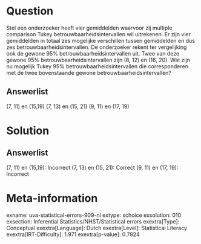 Question
========

Stel een onderzoeker heeft vier gemiddelden waarvoor zij multiple
comparison Tukey betrouwbaarheidsintervallen wil uitrekenen. Er zijn
vier gemiddelden in totaal zes mogelijke verschillen tussen gemiddelden
en dus zes betrouwbaarheidsintervallen. De onderzoeker rekent ter
vergelijking ook de gewone 95% betrouwbaarheidsintervallen uit. Twee van
deze gewone 95% betrouwbaarheidsintervallen zijn (8, 12) en (16, 20).
Wat zijn nu mogelijk Tukey 95% betrouwbaarheidsintervallen die
corresponderen met de twee bovenstaande gewone
betrouwbaarheidsintervallen?

Answerlist
----------

(7, 11) en (15,19)
(7, 13) en (15, 21)
(9, 11) en (17, 19)

Solution
========

Answerlist
----------

(7, 11) en (15,19): Incorrect
(7, 13) en (15, 21): Correct
(9, 11) en (17, 19): Incorrect

Meta-information
================
exname: uva-statistical-errors-909-nl
extype: schoice
exsolution: 010
exsection: Inferential Statistics/NHST/Statistical errors
exextra[Type]: Conceptual
exextra[Language]: Dutch
exextra[Level]: Statistical Literacy
exextra[IRT-Difficulty]: 1.971
exextra[p-value]: 0.7824
